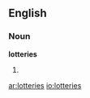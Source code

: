 ==English==

===Noun===
'''lotteries'''

# {{plural of|[[lottery]]}}

[[ar:lotteries]]
[[io:lotteries]]